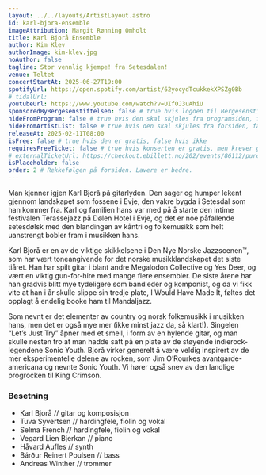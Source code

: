 ```yaml
---
layout: ../../layouts/ArtistLayout.astro
id: karl-bjora-ensemble
imageAttribution: Margit Rønning Omholt
title: Karl Bjorå Ensemble
author: Kim Klev
authorImage: kim-klev.jpg
noAuthor: false
tagline: Stor vennlig kjempe! fra Setesdalen!
venue: Teltet
concertStartAt: 2025-06-27T19:00
spotifyUrl: https://open.spotify.com/artist/62yocydTcukkekXPSZg0Bb
# tidalUrl:
youtubeUrl: https://www.youtube.com/watch?v=UIfOJ3uAhiU
sponsoredByBergesenstiftelsen: false # true hvis logoen til Bergesenstiftelsen skal vises, false hvis ikke
hideFromProgram: false # true hvis den skal skjules fra programsiden, false hvis den skal vises
hideFromArtistList: false # true hvis den skal skjules fra forsiden, false hvis den skal vises
releaseAt: 2025-02-11T08:00
isFree: false # true hvis den er gratis, false hvis ikke
requiresFreeTicket: false # true hvis konserten er gratis, men krever gratisbillett
# externalTicketUrl: https://checkout.ebillett.no/202/events/86112/purchase/setup
isPlaceholder: false
order: 2 # Rekkefølgen på forsiden. Lavere er bedre.
---
```


Man kjenner igjen Karl Bjorå på gitarlyden. Den sager og humper lekent gjennom landskapet som fossene i Evje, den vakre bygda i Setesdal som han kommer fra. Karl og familien hans var med på å starte den intime festivalen Terassejazz på Dølen Hotel i Evje, og det er noe påfallende setesdølsk med den blandingen av kåntri og folkemusikk som helt uanstrengt bobler fram i musikken hans.

Karl Bjorå er en av de viktige skikkelsene i Den Nye Norske Jazzscenen™, som har vært toneangivende for det norske musikklandskapet det siste tiåret. Han har spilt gitar i blant andre Megalodon Collective og Yes Deer, og vært en viktig gun-for-hire med mange flere ensembler. De siste årene har han gradvis blitt mye tydeligere som bandleder og komponist, og da vi fikk vite at han i år skulle slippe sin tredje plate, I Would Have Made It, føltes det opplagt å endelig booke ham til Mandaljazz.

Som nevnt er det elementer av country og norsk folkemusikk i musikken hans, men det er også mye mer (ikke minst jazz da, så klart!). Singelen “Let’s Just Try” åpner med et smell, i form av en hylende gitar, og man skulle nesten tro at man hadde satt på en plate av de støyende indierock-legendene Sonic Youth. Bjorå virker generelt å være veldig inspirert av de mer eksperimentelle delene av rocken, som Jim O’Rourkes avantgarde-americana og nevnte Sonic Youth. Vi hører også snev av den landlige progrocken til King Crimson.

### Besetning

- Karl Bjorå // gitar og komposisjon
- Tuva Syvertsen // hardingfele, fiolin og vokal
- Selma French // hardingfele, fiolin og vokal
- Vegard Lien Bjerkan // piano
- Håvard Aufles // synth
- Bárður Reinert Poulsen // bass
- Andreas Winther // trommer
